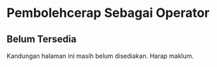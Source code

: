 # Pembolehcerap Sebagai Operator

:::{.callout-important}
## Belum Tersedia

Kandungan halaman ini masih belum disediakan.
Harap maklum.
:::